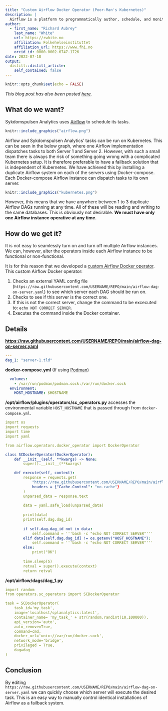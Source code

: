 ```yaml
---
title: "Custom Airflow Docker Operator (Poor-Man's Kubernetes)"
description: |
  Airflow is a platform to programmatically author, schedule, and monitor workflows data. Operators are the main building blocks that encapsulate logic to do a unit of work. We have created a custom Airflow operator that 1) checks a remote YAML file and 2) then takes a decision to do one of two actions. This allows us to create a "poor-man's Kubernetes".
author:
  - first_name: "Richard Aubrey"
    last_name: "White"
    url: https://rwhite.no
    affiliation: Folkehelseinstituttet
    affiliation_url: https://www.fhi.no
    orcid_id: 0000-0002-6747-1726
date: 2022-07-18
output:
  distill::distill_article:
    self_contained: false
---
```


```r
knitr::opts_chunk$set(echo = FALSE)
```

*This blog post has also been posted [here](https://docs.sykdomspulsen.no/posts/2022-07-18-custom-airflow-docker-operator/).*

## What do we want?

Sykdomspulsen Analytics uses [Airflow](https://airflow.apache.org/) to schedule its tasks.

```r
knitr::include_graphics("airflow.png")
```

Airflow and Sykdomspulsen Analytics' tasks can be run on Kubernetes. This can be seen in the below graph, where one Airflow implementation dispatches tasks to both Server 1 and Server 2. However, with such a small team there is always the risk of something going wrong with a complicated Kubernetes setup. It is therefore preferable to have a failback solution that is independent of Kubernetes. We have achieved this by installing a duplicate Airflow system on each of the servers using Docker-compose. Each Docker-compose Airflow instance can dispatch tasks to its own server.

```r
knitr::include_graphics("kubernetes.png")
```

However, this means that we have anywhere between 1 to 3 duplicate Airflow DAGs running at any time. All of these will be reading and writing to the same databases. This is obviously not desirable. **We must have only one Airflow instance operative at any time.**

## How do we get it?

It is not easy to seamlessly turn on and turn off multiple Airflow instances. We can, however, alter the operators inside each Airflow instance to be functional or non-functional.

It is for this reason that we developed a [custom Airflow Docker operator](https://airflow.apache.org/docs/apache-airflow/stable/howto/custom-operator.html). This custom Airflow Docker operator:

1.  Checks an external YAML config file (`https://raw.githubusercontent.com/USERNAME/REPO/main/airflow-dag-on-server.yaml`) to see which server each DAG should be run on.
2.  Checks to see if this server is the correct one.
3.  If this is not the correct server, change the command to be excecuted to: `echo NOT CORRECT SERVER`.
4.  Executes the command inside the Docker container.

## Details

[**https://raw.githubusercontent.com/USERNAME/REPO/main/airflow-dag-on-server.yaml**](https://raw.githubusercontent.com/USERNAME/REPO/main/airflow-dag-on-server.yaml){.uri}

``` yaml
---
dag_1: "server-1.tld"
```

**docker-compose.yml** (If using [Podman](https://podman.io/))

``` yaml
  volumes:
    - /var/run/podman/podman.sock:/var/run/docker.sock
  environment:
    HOST_HOSTNAME: $HOSTNAME
```

**/opt/airflow/plugins/operators/sc_operators.py** accesses the environmental variable `HOST_HOSTNAME` that is passed through from `docker-compose.yml`.

``` yaml
import os
import requests
import time
import yaml

from airflow.operators.docker_operator import DockerOperator

class SCDockerOperator(DockerOperator):
    def __init__(self, **kwargs) -> None:
        super().__init__(**kwargs)

    def execute(self, context):
        response = requests.get(
            "https://raw.githubusercontent.com/USERNAME/REPO/main/airflow-dag-on-server.yaml",
            headers = {"Cache-Control": "no-cache"}
        )
        unparsed_data = response.text
    
        data = yaml.safe_load(unparsed_data)
        
        print(data)
        print(self.dag.dag_id)
        
        if self.dag.dag_id not in data:
            self.command = '''bash -c "echo NOT CORRECT SERVER"'''
        elif data[self.dag.dag_id] != os.getenv("HOST_HOSTNAME"):
            self.command = '''bash -c "echo NOT CORRECT SERVER"'''
        else:
            print("OK")
        
        time.sleep(5)
        retval = super().execute(context)
        return retval
```

**/opt/airflow/dags/dag_1.py**

``` yaml
import random
from operators.sc_operators import SCDockerOperator

task = SCDockerOperator(
    task_id='my_task',
    image='localhost/splanalytics:latest',
    container_name= 'my_task_' + str(random.randint(10,100000)),
    api_version='auto',
    auto_remove=True,
    command=cmd,
    docker_url='unix://var/run/docker.sock',
    network_mode='bridge',
    privileged = True,
    dag=dag
)
```

## Conclusion

By editing `https://raw.githubusercontent.com/USERNAME/REPO/main/airflow-dag-on-server.yaml` we can quickly choose which server will execute the desired task. This is an easy way to manually control identical installations of Airflow as a failback system.
